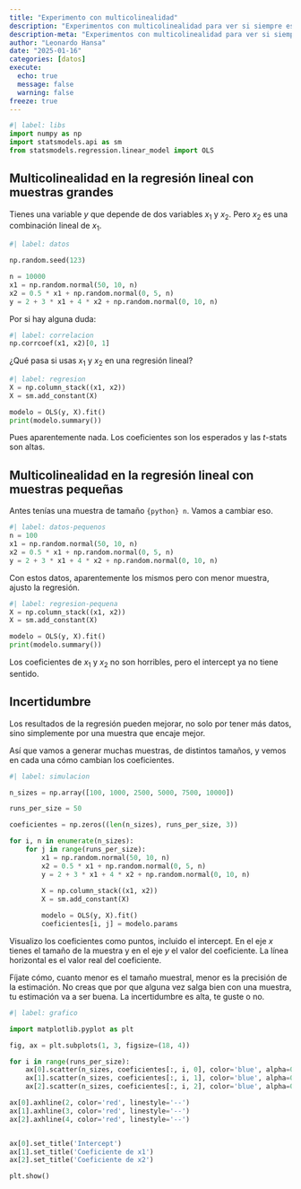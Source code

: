 ```yaml
---
title: "Experimento con multicolinealidad"
description: "Experimentos con multicolinealidad para ver si siempre es tan mala como se dice en la regresión lineal"
description-meta: "Experimentos con multicolinealidad para ver si siempre es tan mala como se dice en la regresión lineal"
author: "Leonardo Hansa"
date: "2025-01-16"
categories: [datos]
execute: 
  echo: true
  message: false
  warning: false
freeze: true
---
```


```python
#| label: libs
import numpy as np
import statsmodels.api as sm
from statsmodels.regression.linear_model import OLS
```

## Multicolinealidad en la regresión lineal con muestras grandes

Tienes una variable $y$ que depende de dos variables $x_1$ y $x_2$. Pero $x_2$ es una combinación lineal de $x_1$. 

```python
#| label: datos

np.random.seed(123)

n = 10000
x1 = np.random.normal(50, 10, n)
x2 = 0.5 * x1 + np.random.normal(0, 5, n)
y = 2 + 3 * x1 + 4 * x2 + np.random.normal(0, 10, n)
```

Por si hay alguna duda:

```python
#| label: correlacion
np.corrcoef(x1, x2)[0, 1]
```


¿Qué pasa si usas $x_1$ y $x_2$ en una regresión lineal?

```python
#| label: regresion
X = np.column_stack((x1, x2))
X = sm.add_constant(X)

modelo = OLS(y, X).fit()
print(modelo.summary())
```

Pues aparentemente nada. Los coeficientes son los esperados y las $t$-stats son altas.

## Multicolinealidad en la regresión lineal con muestras pequeñas

Antes tenías una muestra de tamaño `{python} n`. Vamos a cambiar eso.


```python
#| label: datos-pequenos
n = 100
x1 = np.random.normal(50, 10, n)
x2 = 0.5 * x1 + np.random.normal(0, 5, n)
y = 2 + 3 * x1 + 4 * x2 + np.random.normal(0, 10, n)
```

Con estos datos, aparentemente los mismos pero con menor muestra, ajusto la regresión. 

```python
#| label: regresion-pequena
X = np.column_stack((x1, x2))
X = sm.add_constant(X)

modelo = OLS(y, X).fit()
print(modelo.summary())
```

Los coeficientes de $x_1$ y $x_2$ no son horribles, pero el intercept ya no tiene sentido. 

## Incertidumbre

Los resultados de la regresión pueden mejorar, no solo por tener más datos, sino simplemente por una muestra que encaje mejor. 

Así que vamos a generar muchas muestras, de distintos tamaños, y vemos en cada una cómo cambian los coeficientes.

```python
#| label: simulacion

n_sizes = np.array([100, 1000, 2500, 5000, 7500, 10000])

runs_per_size = 50

coeficientes = np.zeros((len(n_sizes), runs_per_size, 3))

for i, n in enumerate(n_sizes):
    for j in range(runs_per_size):
        x1 = np.random.normal(50, 10, n)
        x2 = 0.5 * x1 + np.random.normal(0, 5, n)
        y = 2 + 3 * x1 + 4 * x2 + np.random.normal(0, 10, n)
        
        X = np.column_stack((x1, x2))
        X = sm.add_constant(X)

        modelo = OLS(y, X).fit()
        coeficientes[i, j] = modelo.params
```

Visualizo los coeficientes como puntos, incluido el intercept. En el eje $x$ tienes el tamaño de la muestra y en el eje $y$ el valor del coeficiente. La línea horizontal es el valor real del coeficiente.

Fíjate cómo, cuanto menor es el tamaño muestral, menor es la precisión de la estimación. No creas que por que alguna vez salga bien con una muestra, tu estimación va a ser buena. La incertidumbre es alta, te guste o no.

```python
#| label: grafico

import matplotlib.pyplot as plt

fig, ax = plt.subplots(1, 3, figsize=(18, 4))

for i in range(runs_per_size):
    ax[0].scatter(n_sizes, coeficientes[:, i, 0], color='blue', alpha=0.1)
    ax[1].scatter(n_sizes, coeficientes[:, i, 1], color='blue', alpha=0.1)
    ax[2].scatter(n_sizes, coeficientes[:, i, 2], color='blue', alpha=0.1)

ax[0].axhline(2, color='red', linestyle='--')
ax[1].axhline(3, color='red', linestyle='--')
ax[2].axhline(4, color='red', linestyle='--')


ax[0].set_title('Intercept')
ax[1].set_title('Coeficiente de x1')
ax[2].set_title('Coeficiente de x2')

plt.show()
```